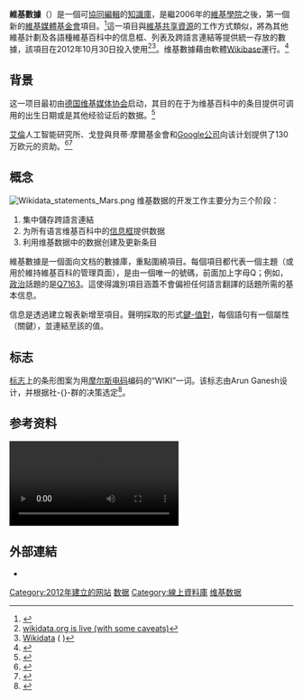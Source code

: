 {{selfref|关于维基数据在维基百科中的使用，参见[[Wikipedia:维基数据|Wikipedia:维基数据]]。}}
{{Expand English|Wikidata}}
{{NoteTA|G1=IT}}
{{Infobox website
| name                 = 维基数据
| native_name          = Wikidata
| native_name_lang     = en
| logo                 = Wikidata-logo-en.svg
| logo_size            = 150px
| screenshot           = Wikidata main page screenshot.png
| screenshot_size      = 200px
| caption              = 維基數據首頁截圖
| url                  = {{official url}}
| commercial           = 非商业
| language             = 多语种
| owner                = [[維基媒體基金會|維基媒體基金會]]
| author               = 维基媒体社群
| alexa = {{nowrap|{{increase}} 11,930 {{smaller|({{as of|2018|07|31|}})}} <ref name="alexa">{{cite web |url=http://www.alexa.com/siteinfo/Wikidata.org |title=Wikidata.org Site Info |publisher=[[Alexa_Internet|Alexa Internet]] |accessdate=2018-07-31 |archive-date=2017-09-03 |archive-url=https://web.archive.org/web/20170903072643/https://www.alexa.com/siteinfo/wikidata.org |dead-url=no }}</ref>}}
| launch_date          = {{Start date and age|2012|10|30}}
}}
'''維基數據'''（{{lang-en|'''Wikidata'''}}）是一個可[[協同編輯|協同編輯]]的[[知識庫|知識庫]]，是繼2006年的[[維基學院|維基學院]]之後，第一個新的[[維基媒體基金會|維基媒體基金會]]項目。<ref>{{cite news |title=The Wikipedia data revolution |first=Matthew |last=Roth |url=http://blog.wikimedia.org/2012/03/30/the-wikipedia-data-revolution/ |publisher=[[Wikimedia_Foundation|Wikimedia Foundation]] |date=2012-03-30 |accessdate=2012-04-10 |archive-date=2012-08-14 |archive-url=https://web.archive.org/web/20120814084610/http://blog.wikimedia.org/2012/03/30/the-wikipedia-data-revolution/ |dead-url=no }}</ref>這一項目與[[維基共享資源|維基共享資源]]的工作方式類似，將為其他維基計劃及各語種維基百科中的信息框、列表及跨語言連結等提供統一存放的數據，該項目在2012年10月30日投入使用<ref>[http://lists.wikimedia.org/pipermail/wikidata-l/2012-October/001151.html wikidata.org is live (with some caveats)]</ref><ref>[http://www.wikidata.org Wikidata] ( {{webarchive|url=https://www.webcitation.org/6BnYRmONz?url=http://www.wikidata.org/wiki/Wikidata:Main_Page |date=2012-10-30 }})</ref>。维基數據藉由軟體[[Wikibase|Wikibase]]運行。<ref>{{Cite web|url=http://wikiba.se|title=Wikibase — Home}}</ref>

== 背景 ==

这一项目最初由[[德国维基媒体协会|德国维基媒体协会]]启动，其目的在于为维基百科中的条目提供可调用的出生日期或是其他经验证后的数据。<ref>{{cite news |title=Data Revolution for Wikipedia |url=http://www.marketwatch.com/story/data-revolution-for-wikipedia-2012-03-30 |work=MarketWatch |date=2012-03-30 |accessdate=2012-04-10 }}{{dead link|date=2018年4月 |bot=InternetArchiveBot |fix-attempted=yes }}</ref>

[[保罗·艾伦|艾倫]]人工智能研究所、戈登與貝蒂·摩爾基金會和[[Google公司|Google公司]]向该计划提供了130万欧元的资助。<ref>{{cite news |title=Paul Allen Invests In A Massive Project To Make Wikipedia Better |first=Boonsri |last=Dickinson |url=http://articles.businessinsider.com/2012-03-30/tech/31259697_1_wikimedia-foundation-wikipedia-project |newspaper=Business Insider |date=2012-03-30 |accessdate=2012-04-10 |deadurl=yes |archiveurl=https://www.webcitation.org/6AbXqFps3?url=http://articles.businessinsider.com/2012-03-30/tech/31259697_1_wikimedia-foundation-wikipedia-project |archivedate=2012年9月11日 }}</ref><ref>{{cite news |title=Wikipedia’s Next Big Thing: Wikidata, A Machine-Readable, User-Editable Database Funded By Google, Paul Allen And Others |first=Sarah |last=Perez |url=http://techcrunch.com/2012/03/30/wikipedias-next-big-thing-wikidata-a-machine-readable-user-editable-database-funded-by-google-paul-allen-and-others/ |newspaper=[[TechCrunch|TechCrunch]] |date=2012-03-30 |accessdate=2012-04-10 |archive-date=2012-09-11 |archive-url=https://www.webcitation.org/6AbXqmANO?url=http://techcrunch.com/2012/03/30/wikipedias-next-big-thing-wikidata-a-machine-readable-user-editable-database-funded-by-google-paul-allen-and-others/ |dead-url=no }}</ref>

==概念==
[[File:Wikidata_statements_Mars.png|thumb]]
维基数据的开发工作主要分为三个阶段：
#集中儲存跨語言連結
#为所有语言维基百科中的[[Wikipedia:信息框模板|信息框]]提供数据
#利用维基数据中的数据创建及更新条目
維基數據是一個面向文档的數據庫，重點圍繞項目。每個項目都代表一個主題（或用於維持維基百科的管理頁面），是由一個唯一的號碼，前面加上字母Q；例如，[[政治|政治]]話題的{{link-en|唯一項目编号|Unique identifier}}是[[:d:Q7163|Q7163]]。這使得識別項目涵蓋不會偏袒任何語言翻譯的話題所需的基本信息。

信息是透過建立報表新增至項目。聲明採取的形式[[鍵-值對|鍵-值對]]，每個語句有一個屬性（關鍵），並連結至該{{link-en|屬性|Generic property}}的值。

== 标志 ==
[[标志|标志]]上的条形图案为用[[摩尔斯电码|摩尔斯电码]]编码的“WIKI”一词。该标志由Arun Ganesh设计，并根据社-{}-群的决策选定<ref>{{cite web|first=Lydia|last=Pintscher|url=https://blog.wikimedia.de/2012/07/13/und-der-gewinner-ist/|script-title=de:Und der Gewinner ist...|work=wikimedia.de|publisher=[[德国维基媒体协会|德国维基媒体协会]]|date=2012|access-date=2020-09-09}}</ref>。

==参考资料==
[[File:Wikidata's_World.webm|thumb]]
{{Reflist}}

==外部連結==
{{Commons category}}
{{Scholia|topic}}
{{Wikiquote}}
* {{official website|mobile=https://m.wikidata.org/}}
{{Wikimedia project}}
{{Computable knowledge}}
{{Authority control}}

{{DEFAULTSORT:Wikidata}}
[[Category:2012年建立的网站|Category:2012年建立的网站]]
[[Category:维基媒体工程|数据]]
[[Category:線上資料庫|Category:線上資料庫]]
[[Category:维基数据|]]